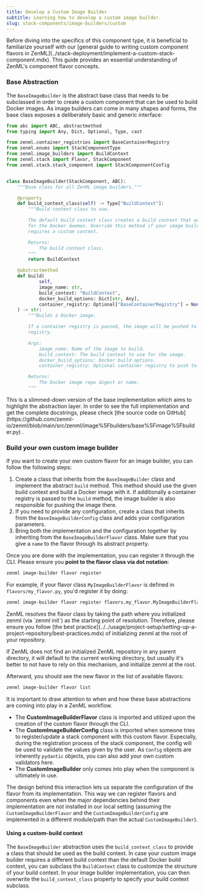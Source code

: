 ---
title: Develop a Custom Image Builder
subtitle: Learning how to develop a custom image builder.
slug: stack-components/image-builders/custom
---


<Info>
    Before diving into the specifics of this component type, it is beneficial to familiarize yourself with our [general guide to writing custom component flavors in ZenML](../stack-deployment/implement-a-custom-stack-component.mdx). This guide provides an essential understanding of ZenML's component flavor concepts.
</Info>

### Base Abstraction

The `BaseImageBuilder` is the abstract base class that needs to be subclassed in order to create a custom component that can be used to build Docker images. As image builders can come in many shapes and forms, the base class exposes a deliberately basic and generic interface:

```py
from abc import ABC, abstractmethod
from typing import Any, Dict, Optional, Type, cast

from zenml.container_registries import BaseContainerRegistry
from zenml.enums import StackComponentType
from zenml.image_builders import BuildContext
from zenml.stack import Flavor, StackComponent
from zenml.stack.stack_component import StackComponentConfig


class BaseImageBuilder(StackComponent, ABC):
    """Base class for all ZenML image builders."""

    @property
    def build_context_class(self) -> Type["BuildContext"]:
        """Build context class to use.

        The default build context class creates a build context that works
        for the Docker daemon. Override this method if your image builder
        requires a custom context.

        Returns:
            The build context class.
        """
        return BuildContext

    @abstractmethod
    def build(
            self,
            image_name: str,
            build_context: "BuildContext",
            docker_build_options: Dict[str, Any],
            container_registry: Optional["BaseContainerRegistry"] = None,
    ) -> str:
        """Builds a Docker image.

        If a container registry is passed, the image will be pushed to that
        registry.

        Args:
            image_name: Name of the image to build.
            build_context: The build context to use for the image.
            docker_build_options: Docker build options.
            container_registry: Optional container registry to push to.

        Returns:
            The Docker image repo digest or name.
        """
```

<Info>
    This is a slimmed-down version of the base implementation which aims to highlight the abstraction layer. In order to see the full implementation and get the complete docstrings, please check [the source code on GitHub](https://github.com/zenml-io/zenml/blob/main/src/zenml/image%5Fbuilders/base%5Fimage%5Fbuilder.py) .
</Info>

### Build your own custom image builder

If you want to create your own custom flavor for an image builder, you can follow the following steps:

1. Create a class that inherits from the `BaseImageBuilder` class and implement the abstract `build` method. This method should use the given build context and build a Docker image with it. If additionally a container registry is passed to the `build` method, the image builder is also responsible for pushing the image there.
2. If you need to provide any configuration, create a class that inherits from the `BaseImageBuilderConfig` class and adds your configuration parameters.
3. Bring both the implementation and the configuration together by inheriting from the `BaseImageBuilderFlavor` class. Make sure that you give a `name` to the flavor through its abstract property.

Once you are done with the implementation, you can register it through the CLI. Please ensure you **point to the flavor class via dot notation**:

```bash
zenml image-builder flavor register
```

For example, if your flavor class `MyImageBuilderFlavor` is defined in `flavors/my_flavor.py`, you'd register it by doing:

```bash
zenml image-builder flavor register flavors.my_flavor.MyImageBuilderFlavor
```

<Note>
ZenML resolves the flavor class by taking the path where you initialized zenml (via `zenml init`) as the starting point of resolution. Therefore, please ensure you follow [the best practice](../../usage/project-setup/setting-up-a-project-repository/best-practices.mdx) of initializing zenml at the root of your repository.

If ZenML does not find an initialized ZenML repository in any parent directory, it will default to the current working directory, but usually it's better to not have to rely on this mechanism, and initialize zenml at the root.
</Note>

Afterward, you should see the new flavor in the list of available flavors:

```bash
zenml image-builder flavor list
```

<Note>
It is important to draw attention to when and how these base abstractions are coming into play in a ZenML workflow.

* The **CustomImageBuilderFlavor** class is imported and utilized upon the creation of the custom flavor through the CLI.
* The **CustomImageBuilderConfig** class is imported when someone tries to register/update a stack component with this custom flavor. Especially, during the registration process of the stack component, the config will be used to validate the values given by the user. As `Config` objects are inherently `pydantic` objects, you can also add your own custom validators here.
* The **CustomImageBuilder** only comes into play when the component is ultimately in use.

The design behind this interaction lets us separate the configuration of the flavor from its implementation. This way we can register flavors and components even when the major dependencies behind their implementation are not installed in our local setting (assuming the `CustomImageBuilderFlavor` and the `CustomImageBuilderConfig` are implemented in a different module/path than the actual `CustomImageBuilder`).
</Note>

#### Using a custom-build context

The `BaseImageBuilder` abstraction uses the `build_context_class` to provide a class that should be used as the build context. In case your custom image builder requires a different build context than the default Docker build context, you can subclass the `BuildContext` class to customize the structure of your build context. In your image builder implementation, you can then overwrite the `build_context_class` property to specify your build context subclass.
